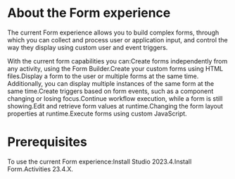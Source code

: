 ﻿# About the Form experience

The current Form experience allows you to build complex forms, through which you can collect and process user or application input, and control the way they display using custom user and event triggers.

With the current form capabilities you can:Create forms independently from any activity,
                    using the Form Builder.Create your custom forms using HTML files.Display a form to the user or multiple forms at the same time. Additionally, you can display multiple instances of the same form at the same time.Create triggers based on form events, such as a component changing or losing focus.Continue workflow execution, while a form is still showing.Edit and retrieve form values at runtime.Changing the form layout properties at runtime.Execute forms using custom JavaScript.

# Prerequisites

To use the current Form experience:Install Studio 2023.4.Install Form.Activities 23.4.X.
